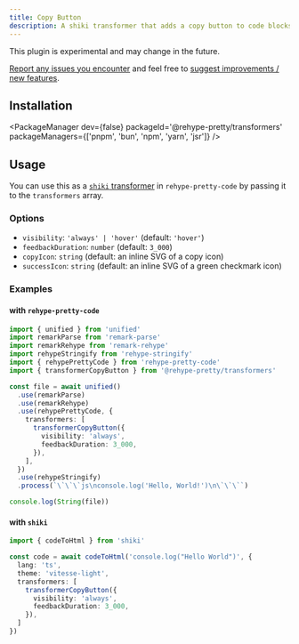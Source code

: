 ```yaml
---
title: Copy Button
description: A shiki transformer that adds a copy button to code blocks
---
```


<Aside type="note" title="note">
  This plugin is experimental and may change in the future.
  
  [Report any issues you encounter](https://github.com/rehype-pretty/rehype-pretty-code/issues/new)
  and feel free to [suggest improvements / new features](https://github.com/rehype-pretty/rehype-pretty-code/discussions/new?category=ideas).
</Aside>

## Installation

<PackageManager
  dev={false}
  packageId='@rehype-pretty/transformers'
  packageManagers={['pnpm', 'bun', 'npm', 'yarn', 'jsr']}
/>

## Usage

You can use this as a [`shiki` transformer](https://shiki.style/guide/transformers) in `rehype-pretty-code` by passing it to the `transformers` array.

### Options

- `visibility`: `'always' | 'hover'` (default: `'hover'`)
- `feedbackDuration`: `number` (default: `3_000`)
- `copyIcon`: `string` (default: an inline SVG of a copy icon)
- `successIcon`: `string` (default: an inline SVG of a green checkmark icon)

### Examples

#### with `rehype-pretty-code`

  ```ts twoslash
  import { unified } from 'unified'
  import remarkParse from 'remark-parse'
  import remarkRehype from 'remark-rehype'
  import rehypeStringify from 'rehype-stringify'
  import { rehypePrettyCode } from 'rehype-pretty-code'
  import { transformerCopyButton } from '@rehype-pretty/transformers'

  const file = await unified()
    .use(remarkParse)
    .use(remarkRehype)
    .use(rehypePrettyCode, {
      transformers: [
        transformerCopyButton({
          visibility: 'always',
          feedbackDuration: 3_000,
        }),
      ],
    })
    .use(rehypeStringify)
    .process(`\`\`\`js\nconsole.log('Hello, World!')\n\`\`\``)

  console.log(String(file))
  ```

#### with `shiki`

  ```ts
  import { codeToHtml } from 'shiki'

  const code = await codeToHtml('console.log("Hello World")', {
    lang: 'ts',
    theme: 'vitesse-light',
    transformers: [
      transformerCopyButton({
        visibility: 'always',
        feedbackDuration: 3_000,
      }),
    ]
  })
  ```
